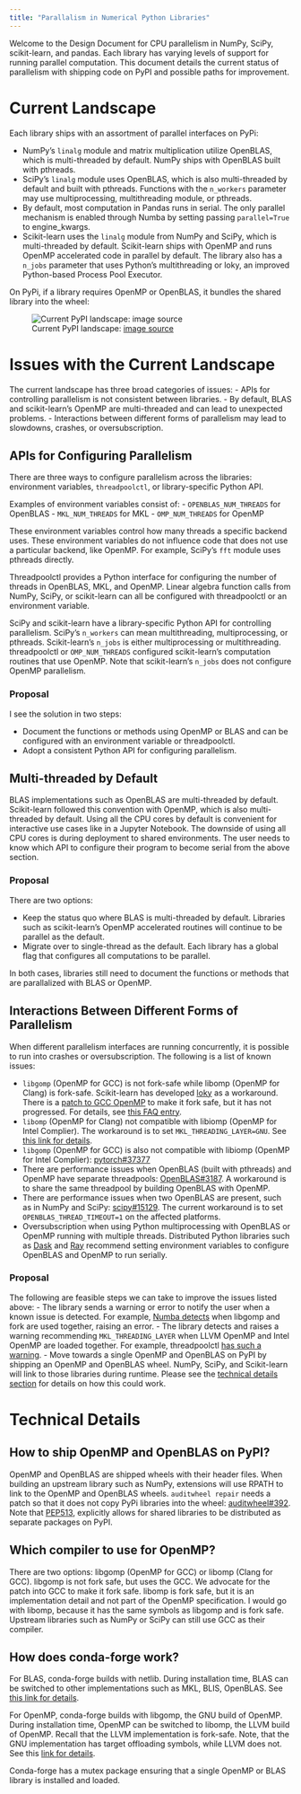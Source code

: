 ```yaml
---
title: "Parallalism in Numerical Python Libraries"
---
```


Welcome to the Design Document for CPU parallelism in NumPy, SciPy, scikit-learn, and pandas. Each library has varying levels of support for running parallel computation. This document details the current status of parallelism with shipping code on PyPI and possible paths for improvement.

# Current Landscape

Each library ships with an assortment of parallel interfaces on PyPi:

- NumPy's `linalg` module and matrix multiplication utilize OpenBLAS, which is multi-threaded by default. NumPy ships with OpenBLAS built with pthreads.
- SciPy's `linalg` module uses OpenBLAS, which is also multi-threaded by default and built with pthreads. Functions with the `n_workers` parameter may use multiprocessing, multithreading module, or pthreads.
- By default, most computation in Pandas runs in serial. The only parallel mechanism is enabled through Numba by setting passing `parallel=True` to engine_kwargs.
- Scikit-learn uses the `linalg` module from NumPy and SciPy, which is multi-threaded by default. Scikit-learn ships with OpenMP and runs OpenMP accelerated code in parallel by default. The library also has a `n_jobs` parameter that uses Python's multithreading or loky, an improved Python-based Process Pool Executor.

On PyPi, if a library requires OpenMP or OpenBLAS, it bundles the shared library into the wheel:

![Current PyPI landscape: [image source](https://www.slideshare.net/RalfGommers/parallelism-in-a-numpybased-program)](images/pypi.jpg){fig-alt="NumPy, SciPy, and Scikit-learn vendoring shared libraries such as OpenMP or OpenBLAS"}


# Issues with the Current Landscape
The current landscape has three broad categories of issues:
- APIs for controlling parallelism is not consistent between libraries.
- By default, BLAS and scikit-learn's OpenMP are multi-threaded and can lead to unexpected problems.
- Interactions between different forms of parallelism may lead to slowdowns, crashes, or oversubscription.

## APIs for Configuring Parallelism

There are three ways to configure parallelism across the libraries: environment variables, `threadpoolctl`, or library-specific Python API.

Examples of environment variables consist of:
- `OPENBLAS_NUM_THREADS` for OpenBLAS
- `MKL_NUM_THREADS` for MKL
- `OMP_NUM_THREADS` for OpenMP

These environment variables control how many threads a specific backend uses. These environment variables do not influence code that does not use a particular backend, like OpenMP. For example, SciPy's `fft` module uses pthreads directly.

Threadpoolctl provides a Python interface for configuring the number of threads in OpenBLAS, MKL, and OpenMP. Linear algebra function calls from NumPy, SciPy, or scikit-learn can all be configured with threadpoolctl or an environment variable.

SciPy and scikit-learn have a library-specific Python API for controlling parallelism. SciPy's `n_workers` can mean multithreading, multiprocessing, or pthreads. Scikit-learn's `n_jobs` is either multiprocessing or multithreading. threadpoolctl or `OMP_NUM_THREADS` configured scikit-learn's computation routines that use OpenMP. Note that scikit-learn's `n_jobs` does not configure OpenMP parallelism.

### Proposal
I see the solution in two steps:

- Document the functions or methods using OpenMP or BLAS and can be configured with an environment variable or threadpoolctl.
- Adopt a consistent Python API for configuring parallelism.


## Multi-threaded by Default

BLAS implementations such as OpenBLAS are multi-threaded by default. Scikit-learn followed this convention with OpenMP, which is also multi-threaded by default. Using all the CPU cores by default is convenient for interactive use cases like in a Jupyter Notebook. The downside of using all CPU cores is during deployment to shared environments. The user needs to know which API to configure their program to become serial from the above section.

### Proposal
There are two options:

- Keep the status quo where BLAS is multi-threaded by default. Libraries such as scikit-learn's OpenMP accelerated routines will continue to be parallel as the default.
- Migrate over to single-thread as the default. Each library has a global flag that configures all computations to be parallel.

In both cases, libraries still need to document the functions or methods that are parallalized with BLAS or OpenMP.

## Interactions Between Different Forms of Parallelism

When different parallelism interfaces are running concurrently, it is possible to run into crashes or oversubscription. The following is a list of known issues:

- `libgomp` (OpenMP for GCC) is not fork-safe while libomp (OpenMP for Clang) is fork-safe. Scikit-learn has developed [loky](https://github.com/joblib/loky)  as a workaround. There is a [patch to GCC OpenMP](https://gcc.gnu.org/bugzilla/show_bug.cgi?id=60035) to make it fork safe, but it has not progressed. For details, see [this FAQ entry](https://scikit-learn.org/stable/faq.html#why-do-i-sometime-get-a-crash-freeze-with-n-jobs-1-under-osx-or-linux).
- `libomp` (OpenMP for Clang) not compatible with libiomp (OpenMP for Intel Complier). The workaround is to set `MKL_THREADING_LAYER=GNU`. See [this link for details](https://github.com/joblib/threadpoolctl/blob/master/multiple_openmp.md).
- `libgomp` (OpenMP for GCC) is also not compatible with libiomp (OpenMP for Intel Complier): [pytorch#37377](https://github.com/pytorch/pytorch/issues/37377)
- There are performance issues when OpenBLAS (built with pthreads) and OpenMP have separate threadpools: [OpenBLAS#3187](https://github.com/xianyi/OpenBLAS/issues/3187). A workaround is to share the same threadpool by building OpenBLAS with OpenMP.
- There are performance issues when two OpenBLAS are present, such as in NumPy and SciPy: [scipy#15129](https://github.com/scipy/scipy/issues/15129). The current workaround is to set `OPENBLAS_THREAD_TIMEOUT=1` on the affected platforms.
- Oversubscription when using Python multiprocessing with OpenBLAS or OpenMP running with multiple threads. Distributed Python libraries such as [Dask](https://docs.dask.org/en/stable/array-best-practices.html#avoid-oversubscribing-threads) and [Ray](https://docs.ray.io/en/latest/serve/scaling-and-resource-allocation.html#configuring-parallelism-with-omp-num-threads) recommend setting environment variables to configure OpenBLAS and OpenMP to run serially.


### Proposal
The following are feasible steps we can take to improve the issues listed above:
- The library sends a warning or error to notify the user when a known issue is detected. For example, [Numba detects](https://github.com/numba/numba/blob/2e9b58cfce0391b968ab8c7c84393cc12c4d1bfb/numba/np/ufunc/omppool.cpp#L107-L124) when libgomp and fork are used together, raising an error.
- The library detects and raises a warning recommending `MKL_THREADING_LAYER` when LLVM OpenMP and Intel OpenMP are loaded together. For example, threadpoolctl [has such a warning](https://github.com/joblib/threadpoolctl/blob/a39c6a49a297d0ef941269fc655670b63edab84c/threadpoolctl.py#L750-L762).
- Move towards a single OpenMP and OpenBLAS on PyPI by shipping an OpenMP and OpenBLAS wheel. NumPy, SciPy, and Scikit-learn will link to those libraries during runtime. Please see the [technical details section](#technical-details) for details on how this could work.


# Technical Details

## How to ship OpenMP and OpenBLAS on PyPI?

OpenMP and OpenBLAS are shipped wheels with their header files. When building an upstream library such as NumPy, extensions will use RPATH to link to the OpenMP and OpenBLAS wheels. `auditwheel repair` needs a patch so that it does not copy PyPi libraries into the wheel: [auditwheel#392](https://github.com/pypa/auditwheel/pull/392). Note that [PEP513](https://peps.python.org/pep-0513/#auditwheel), explicitly allows for shared libraries to be distributed as separate packages on PyPI.

## Which compiler to use for OpenMP?
There are two options: libgomp (OpenMP for GCC) or libomp (Clang for GCC).
libgomp is not fork safe, but uses the GCC. We advocate for the patch into GCC to make it fork safe.
libomp is fork safe, but it is an implementation detail and not part of the OpenMP specification.
I would go with libomp, because it has the same symbols as libgomp and is fork safe. Upstream libraries such as NumPy or SciPy can still use GCC as their compiler.

## How does conda-forge work?
For BLAS, conda-forge builds with netlib. During installation time, BLAS can be switched to other implementations such as MKL, BLIS, OpenBLAS. See [this link for details](https://conda-forge.org/docs/maintainer/knowledge_base.html#switching-blas-implementation).

For OpenMP, conda-forge builds with libgomp, the GNU build of OpenMP. During installation time, OpenMP can be switched to libomp, the LLVM build of OpenMP. Recall that the LLVM implementation is fork-safe. Note, that the GNU implementation has target offloading symbols, while LLVM does not. See this [link for details](https://conda-forge.org/docs/maintainer/knowledge_base.html#openmp).

Conda-forge has a mutex package ensuring that a single OpenMP or BLAS library is installed and loaded.
